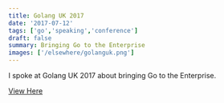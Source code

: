 ```yaml
---
title: Golang UK 2017 
date: '2017-07-12'
tags: ['go','speaking','conference']
draft: false
summary: Bringing Go to the Enterprise
images: ['/elsewhere/golanguk.png']
---
```


I spoke at Golang UK 2017 about bringing Go to the Enterprise.


[View Here](https://cotalks.dev/talks/golang-uk-conference-2017-brian-ketelsen-bringing-go-to-the-enterprise)
